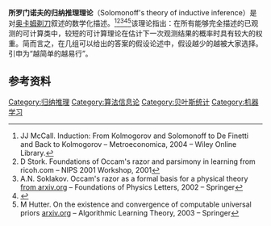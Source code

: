 '''所罗门诺夫的归纳推理理论'''（Solomonoff's theory of inductive inference）是对[[奥卡姆剃刀|奥卡姆剃刀]]叙述的数学化描述。<ref name="ReferenceA">JJ McCall. Induction: From Kolmogorov and Solomonoff to De Finetti and Back to Kolmogorov – Metroeconomica, 2004 – Wiley Online Library.</ref><ref name="ReferenceB">D Stork. Foundations of Occam's razor and parsimony in learning from ricoh.com – NIPS 2001 Workshop, 2001</ref><ref name="ReferenceC">A.N. Soklakov. Occam's razor as a formal basis for a physical theory [[arxiv:math-ph/0009007|from arxiv.org]] – Foundations of Physics Letters, 2002 – Springer</ref><ref name="Hernandez.1999">{{cite journal|title=Beyond the Turing Test|author=Jose Hernandez-Orallo|url=http://users.dsic.upv.es/proy/anynt/Beyond.pdf|journal=Journal of Logic, Language and Information|year=1999|volume=9|access-date=2018-07-31|archive-date=2018-10-09|archive-url=https://web.archive.org/web/20181009045824/http://users.dsic.upv.es/proy/anynt/Beyond.pdf|dead-url=no}}</ref><ref name="Hutter.2003">M Hutter. On the existence and convergence of computable universal priors [[arxiv:cs/0305052|arxiv.org]] – Algorithmic Learning Theory, 2003 – Springer</ref>该理论指出：在所有能够完全描述的已观测的可计算类中，较短的可计算理论在估计下一次观测结果的概率时具有较大的权重。简而言之，在几组可以给出的答案的假设论述中，假设越少的越被大家选择。引申为“越简单的越易行”。

== 参考资料 ==
{{reflist}}

[[Category:归纳推理|Category:归纳推理]]
[[Category:算法信息论|Category:算法信息论]]
[[Category:贝叶斯统计|Category:贝叶斯统计]]
[[Category:机器学习|Category:机器学习]]